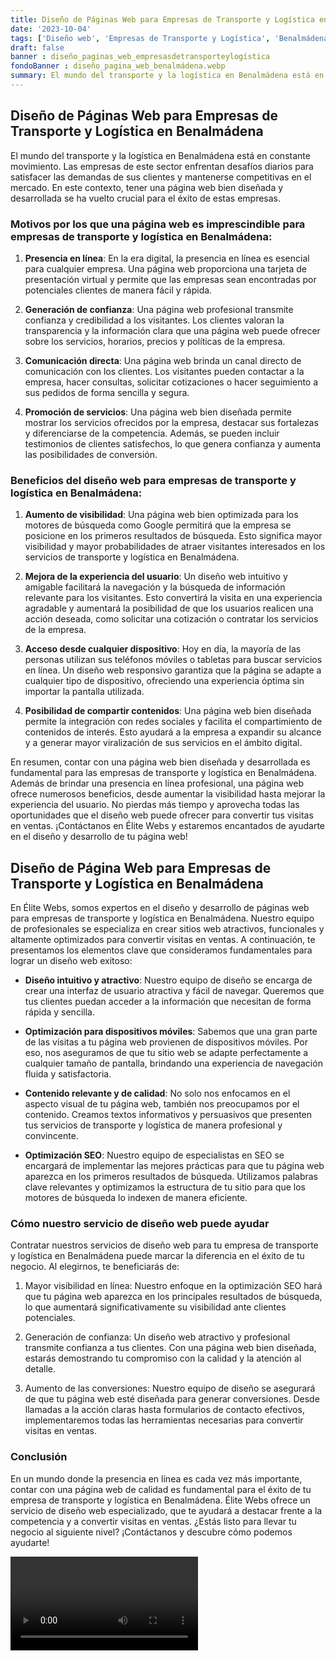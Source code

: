```yaml
---
title: Diseño de Páginas Web para Empresas de Transporte y Logística en Benalmádena
date: '2023-10-04'
tags: ['Diseño web', 'Empresas de Transporte y Logística', 'Benalmádena']
draft: false
banner : diseño_paginas_web_empresasdetransporteylogística
fondoBanner : diseño_pagina_web_benalmádena.webp
summary: El mundo del transporte y la logística en Benalmádena está en constante movimiento. Las empresas de este sector enfrentan desafíos diarios para satisfacer las demandas de sus clientes y mantenerse competitivas en el mercado. En este contexto, tener una página web bien diseñada y desarrollada se ha vuelto crucial para el éxito de estas empresas.
---
```


## Diseño de Páginas Web para Empresas de Transporte y Logística en Benalmádena

El mundo del transporte y la logística en Benalmádena está en constante movimiento. Las empresas de este sector enfrentan desafíos diarios para satisfacer las demandas de sus clientes y mantenerse competitivas en el mercado. En este contexto, tener una página web bien diseñada y desarrollada se ha vuelto crucial para el éxito de estas empresas.

### Motivos por los que una página web es imprescindible para empresas de transporte y logística en Benalmádena:

1. **Presencia en línea**: En la era digital, la presencia en línea es esencial para cualquier empresa. Una página web proporciona una tarjeta de presentación virtual y permite que las empresas sean encontradas por potenciales clientes de manera fácil y rápida.

2. **Generación de confianza**: Una página web profesional transmite confianza y credibilidad a los visitantes. Los clientes valoran la transparencia y la información clara que una página web puede ofrecer sobre los servicios, horarios, precios y políticas de la empresa.

3. **Comunicación directa**: Una página web brinda un canal directo de comunicación con los clientes. Los visitantes pueden contactar a la empresa, hacer consultas, solicitar cotizaciones o hacer seguimiento a sus pedidos de forma sencilla y segura.

4. **Promoción de servicios**: Una página web bien diseñada permite mostrar los servicios ofrecidos por la empresa, destacar sus fortalezas y diferenciarse de la competencia. Además, se pueden incluir testimonios de clientes satisfechos, lo que genera confianza y aumenta las posibilidades de conversión.

### Beneficios del diseño web para empresas de transporte y logística en Benalmádena:

1. **Aumento de visibilidad**: Una página web bien optimizada para los motores de búsqueda como Google permitirá que la empresa se posicione en los primeros resultados de búsqueda. Esto significa mayor visibilidad y mayor probabilidades de atraer visitantes interesados en los servicios de transporte y logística en Benalmádena.

2. **Mejora de la experiencia del usuario**: Un diseño web intuitivo y amigable facilitará la navegación y la búsqueda de información relevante para los visitantes. Esto convertirá la visita en una experiencia agradable y aumentará la posibilidad de que los usuarios realicen una acción deseada, como solicitar una cotización o contratar los servicios de la empresa.

3. **Acceso desde cualquier dispositivo**: Hoy en día, la mayoría de las personas utilizan sus teléfonos móviles o tabletas para buscar servicios en línea. Un diseño web responsivo garantiza que la página se adapte a cualquier tipo de dispositivo, ofreciendo una experiencia óptima sin importar la pantalla utilizada.

4. **Posibilidad de compartir contenidos**: Una página web bien diseñada permite la integración con redes sociales y facilita el compartimiento de contenidos de interés. Esto ayudará a la empresa a expandir su alcance y a generar mayor viralización de sus servicios en el ámbito digital.

En resumen, contar con una página web bien diseñada y desarrollada es fundamental para las empresas de transporte y logística en Benalmádena. Además de brindar una presencia en línea profesional, una página web ofrece numerosos beneficios, desde aumentar la visibilidad hasta mejorar la experiencia del usuario. No pierdas más tiempo y aprovecha todas las oportunidades que el diseño web puede ofrecer para convertir tus visitas en ventas. ¡Contáctanos en Élite Webs y estaremos encantados de ayudarte en el diseño y desarrollo de tu página web!

<GifSeo />

<Cta />

## Diseño de Página Web para Empresas de Transporte y Logística en Benalmádena

En Élite Webs, somos expertos en el diseño y desarrollo de páginas web para empresas de transporte y logística en Benalmádena. Nuestro equipo de profesionales se especializa en crear sitios web atractivos, funcionales y altamente optimizados para convertir visitas en ventas. A continuación, te presentamos los elementos clave que consideramos fundamentales para lograr un diseño web exitoso:

- **Diseño intuitivo y atractivo**: Nuestro equipo de diseño se encarga de crear una interfaz de usuario atractiva y fácil de navegar. Queremos que tus clientes puedan acceder a la información que necesitan de forma rápida y sencilla.

- **Optimización para dispositivos móviles**: Sabemos que una gran parte de las visitas a tu página web provienen de dispositivos móviles. Por eso, nos aseguramos de que tu sitio web se adapte perfectamente a cualquier tamaño de pantalla, brindando una experiencia de navegación fluida y satisfactoria.

- **Contenido relevante y de calidad**: No solo nos enfocamos en el aspecto visual de tu página web, también nos preocupamos por el contenido. Creamos textos informativos y persuasivos que presenten tus servicios de transporte y logística de manera profesional y convincente.

- **Optimización SEO**: Nuestro equipo de especialistas en SEO se encargará de implementar las mejores prácticas para que tu página web aparezca en los primeros resultados de búsqueda. Utilizamos palabras clave relevantes y optimizamos la estructura de tu sitio para que los motores de búsqueda lo indexen de manera eficiente.

### Cómo nuestro servicio de diseño web puede ayudar

Contratar nuestros servicios de diseño web para tu empresa de transporte y logística en Benalmádena puede marcar la diferencia en el éxito de tu negocio. Al elegirnos, te beneficiarás de:

1. Mayor visibilidad en línea: Nuestro enfoque en la optimización SEO hará que tu página web aparezca en los principales resultados de búsqueda, lo que aumentará significativamente su visibilidad ante clientes potenciales.

2. Generación de confianza: Un diseño web atractivo y profesional transmite confianza a tus clientes. Con una página web bien diseñada, estarás demostrando tu compromiso con la calidad y la atención al detalle.

3. Aumento de las conversiones: Nuestro equipo de diseño se asegurará de que tu página web esté diseñada para generar conversiones. Desde llamadas a la acción claras hasta formularios de contacto efectivos, implementaremos todas las herramientas necesarias para convertir visitas en ventas.

### Conclusión

En un mundo donde la presencia en línea es cada vez más importante, contar con una página web de calidad es fundamental para el éxito de tu empresa de transporte y logística en Benalmádena. Élite Webs ofrece un servicio de diseño web especializado, que te ayudará a destacar frente a la competencia y a convertir visitas en ventas. ¿Estás listo para llevar tu negocio al siguiente nivel? ¡Contáctanos y descubre cómo podemos ayudarte!

<Video />

<CtaBot job='Empresas de Transporte y Logística' city='Benalmádena'/>

<Gmaps query='Benalmádena+españa+maps' />